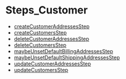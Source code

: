 
# Steps\_Customer

- [createCustomerAddressesStep](../Steps_Customer/functions/core_flows.Customer.Steps_Customer.createCustomerAddressesStep/page.mdx)
- [createCustomersStep](../Steps_Customer/functions/core_flows.Customer.Steps_Customer.createCustomersStep/page.mdx)
- [deleteCustomerAddressesStep](../Steps_Customer/functions/core_flows.Customer.Steps_Customer.deleteCustomerAddressesStep/page.mdx)
- [deleteCustomersStep](../Steps_Customer/functions/core_flows.Customer.Steps_Customer.deleteCustomersStep/page.mdx)
- [maybeUnsetDefaultBillingAddressesStep](../Steps_Customer/functions/core_flows.Customer.Steps_Customer.maybeUnsetDefaultBillingAddressesStep/page.mdx)
- [maybeUnsetDefaultShippingAddressesStep](../Steps_Customer/functions/core_flows.Customer.Steps_Customer.maybeUnsetDefaultShippingAddressesStep/page.mdx)
- [updateCustomerAddressesStep](../Steps_Customer/functions/core_flows.Customer.Steps_Customer.updateCustomerAddressesStep/page.mdx)
- [updateCustomersStep](../Steps_Customer/functions/core_flows.Customer.Steps_Customer.updateCustomersStep/page.mdx)
